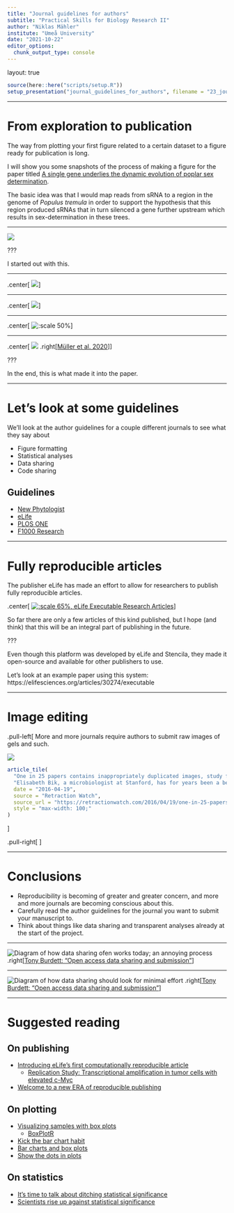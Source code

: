 ```yaml
---
title: "Journal guidelines for authors"
subtitle: "Practical Skills for Biology Research II"
author: "Niklas Mähler"
institute: "Umeå University"
date: "2021-10-22"
editor_options:
  chunk_output_type: console
---
```


layout: true

```r
source(here::here("scripts/setup.R"))
setup_presentation("journal_guidelines_for_authors", filename = "23_journal_guidelines_for_authors.Rmd")
```

---

# From exploration to publication

The way from plotting your first figure related to a certain dataset to a figure ready for publication is long.

I will show you some snapshots of the process of making a figure for the paper titled [A single gene underlies the dynamic evolution of poplar sex determination](https://doi.org/10.1038/s41477-020-0672-9).

The basic idea was that I would map reads from sRNA to a region in the genome of *Populus tremula* in order to support the hypothesis that this region produced sRNAs that in turn silenced a gene further upstream which results in sex-determination in these trees.

---

![](../img/arr17_fig1_progress1.png)

???

I started out with this.

---

.center[
![](../img/arr17_fig1_progress2.png)
]

---

.center[
![](../img/arr17_fig1_progress3.png)
]

---

.center[
![:scale 50%](../img/arr17_fig1_progress4.png)
]

---

.center[
![](../img/arr17_fig1.png)
.right[[Müller et al. 2020](https://doi.org/10.1038/s41477-020-0672-9)]
]

???

In the end, this is what made it into the paper.

---

# Let's look at some guidelines

We'll look at the author guidelines for a couple different journals to see what they say about

- Figure formatting
- Statistical analyses
- Data sharing
- Code sharing

## Guidelines

- [New Phytologist](https://nph.onlinelibrary.wiley.com/hub/journal/14698137/about/author-guidelines)
- [eLife](https://reviewer.elifesciences.org/author-guide/full)
- [PLOS ONE](https://journals.plos.org/plosone/s/submission-guidelines)
- [F1000 Research](https://f1000research.com/for-authors/article-guidelines/research-articles)

---

# Fully reproducible articles

The publisher eLife has made an effort to allow for researchers to publish fully reproducible articles.

.center[
[![:scale 65%, eLife Executable Research Articles](https://iiif.elifesciences.org/journal-cms/labs-post-preview%2F2020-08%2Fimage2.jpg/full/1172,/0/default.webp)](https://elifesciences.org/labs/dc5acbde/welcome-to-a-new-era-of-reproducible-publishing)
]

So far there are only a few articles of this kind published, but I hope (and think) that this will be an integral part of publishing in the future.

???

Even though this platform was developed by eLife and Stencila, they made it open-source and available for other publishers to use.

Let's look at an example paper using this system: https://elifesciences.org/articles/30274/executable

---

# Image editing

.pull-left[
More and more journals require authors to submit raw images of gels and such.

![](https://pbs.twimg.com/profile_banners/2154127088/1623184145/1500x500)

```r
article_tile(
  "One in 25 papers contains inappropriately duplicated images, study finds",
  "Elisabeth Bik, a microbiologist at Stanford, has for years been a behind-the-scenes force in scientific integrity, anonymously submitting reports on plagiarism and image duplication to journal editors. Now, she’s ready to come out of the shadows.",
  date = "2016-04-19",
  source = "Retraction Watch",
  source_url = "https://retractionwatch.com/2016/04/19/one-in-25-papers-contains-inappropriately-duplicated-images-screen-finds/",
  style = "max-width: 100;"
)
```
]

.pull-right[
<blockquote class="twitter-tweet"><p lang="en" dir="ltr">Looks like someone got really creative with their gel image. <a href="https://t.co/g9oxOXzJhH">pic.twitter.com/g9oxOXzJhH</a></p>&mdash; Elisabeth Bik (@MicrobiomDigest) <a href="https://twitter.com/MicrobiomDigest/status/901677063161004032?ref_src=twsrc%5Etfw">August 27, 2017</a></blockquote> <script async src="https://platform.twitter.com/widgets.js" charset="utf-8"></script>
]

---

# Conclusions

- Reproducibility is becoming of greater and greater concern, and more and more journals are becoming conscious about this.
- Carefully read the author guidelines for the journal you want to submit your manuscript to.
- Think about things like data sharing and transparent analyses already at the start of the project.

---

![Diagram of how data sharing ofen works today; an annoying process](../img/embl_data_sharing_bad.png)
.right[[Tony Burdett: "Open access data sharing and submission"](https://www.youtube.com/watch?v=VF12vht2qmE)]

---

![Diagram of how data sharing should look for minimal effort](../img/embl_data_sharing_good.png)
.right[[Tony Burdett: "Open access data sharing and submission"](https://www.youtube.com/watch?v=VF12vht2qmE)]

---

# Suggested reading

## On publishing

- [Introducing eLife's first computationally reproducible article](https://elifesciences.org/labs/ad58f08d/introducing-elife-s-first-computationally-reproducible-article)
  - [Replication Study: Transcriptional amplification in tumor cells with elevated c-Myc](https://elifesciences.org/articles/30274/executable)
- [Welcome to a new ERA of reproducible publishing](https://elifesciences.org/labs/dc5acbde/welcome-to-a-new-era-of-reproducible-publishing)

## On plotting

- [Visualizing samples with box plots](https://www.nature.com/articles/nmeth.2813)
  - [BoxPlotR](http://shiny.chemgrid.org/boxplotr/)
- [Kick the bar chart habit](https://www.nature.com/articles/nmeth.2837)
- [Bar charts and box plots](https://www.nature.com/articles/nmeth.2807)
- [Show the dots in plots](https://www.nature.com/articles/s41551-017-0079)

## On statistics

- [It's time to talk about ditching statistical significance](https://www.nature.com/articles/d41586-019-00874-8)
- [Scientists rise up against statistical significance](https://www.nature.com/articles/d41586-019-00857-9)